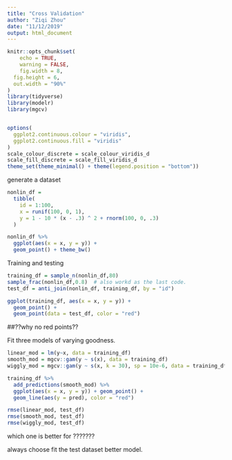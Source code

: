 ```yaml
---
title: "Cross Validation"
author: "Ziqi Zhou"
date: "11/12/2019"
output: html_document
---
```


```r
knitr::opts_chunk$set(
	echo = TRUE,
	warning = FALSE,
	fig.width = 8, 
  fig.height = 6,
  out.width = "90%"
)
library(tidyverse)
library(modelr)
library(mgcv)


options(
  ggplot2.continuous.colour = "viridis",
  ggplot2.continuous.fill = "viridis"
)
scale_colour_discrete = scale_colour_viridis_d
scale_fill_discrete = scale_fill_viridis_d
theme_set(theme_minimal() + theme(legend.position = "bottom"))

```

generate a dataset

```r
nonlin_df = 
  tibble(
    id = 1:100,
    x = runif(100, 0, 1),
    y = 1 - 10 * (x - .3) ^ 2 + rnorm(100, 0, .3)
  )

nonlin_df %>% 
  ggplot(aes(x = x, y = y)) + 
  geom_point() + theme_bw()
```

Training and testing

```r
training_df = sample_n(nonlin_df,80)
sample_frac(nonlin_df,0.8)  # also workd as the last code.
test_df = anti_join(nonlin_df, training_df, by = "id")

ggplot(training_df, aes(x = x, y = y)) + 
  geom_point() + 
  geom_point(data = test_df, color = "red")
```
##??why no red points??

Fit three models of varying goodness.

```r
linear_mod = lm(y~x, data = training_df)
smooth_mod = mgcv::gam(y ~ s(x), data = training_df)
wiggly_mod = mgcv::gam(y ~ s(x, k = 30), sp = 10e-6, data = training_df)
```


```r
training_df %>% 
  add_predictions(smooth_mod) %>% 
  ggplot(aes(x = x, y = y)) + geom_point() + 
  geom_line(aes(y = pred), color = "red")
```



```r
rmse(linear_mod, test_df)
rmse(smooth_mod, test_df)
rmse(wiggly_mod, test_df)
```

which one is better for  ???????


always choose fit the test dataset better model.




